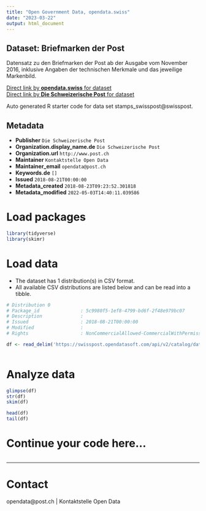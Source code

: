 ```yaml
---
title: "Open Government Data, opendata.swiss"
date: "2023-03-22"
output: html_document
---
```


## Dataset: Briefmarken der Post

Datensatz zu den Briefmarken der Post ab der Ausgabe vom November 2016, inklusive Angaben der technischen Merkmale und das jeweilige Markenbild.

[Direct link by **opendata.swiss** for dataset](https://opendata.swiss/de/dataset/briefmarken-der-post)<br>
[Direct link by **Die Schweizerische Post** for dataset](https://swisspost.opendatasoft.com/explore/dataset/stamps_swisspost)

Auto generated R starter code for data set stamps_swisspost@swisspost.

## Metadata

- **Publisher** `Die Schweizerische Post`
- **Organization.display_name.de** `Die Schweizerische Post`
- **Organization.url** `http://www.post.ch`
- **Maintainer** `Kontaktstelle Open Data`
- **Maintainer_email** `opendata@post.ch`
- **Keywords.de** `[]`
- **Issued** `2018-08-21T00:00:00`
- **Metadata_created** `2018-08-23T09:23:52.301818`
- **Metadata_modified** `2022-05-03T14:40:11.039586`


# Load packages

```r

library(tidyverse)
library(skimr)

```

# Load data

-   The dataset has 1 distribution(s) in CSV format.
-   All available CSV distributions are listed below and can be read into a tibble.

```r

# Distribution 0
# Package_id               : 5c9980f5-1ef8-4799-bd6f-2f48e979bc07
# Description              : 
# Issued                   : 2018-08-21T00:00:00
# Modified                 : 
# Rights                   : NonCommercialAllowed-CommercialWithPermission-ReferenceRequired

df <- read_delim('https://swisspost.opendatasoft.com/api/v2/catalog/datasets/stamps_swisspost/exports/csv')



```

# Analyze data

```r

glimpse(df)
str(df)
skim(df)

head(df)
tail(df)

```

# Continue your code here...

```r

```

------------------------------------------------------------------------

# Contact

opendata@post.ch | Kontaktstelle Open Data

